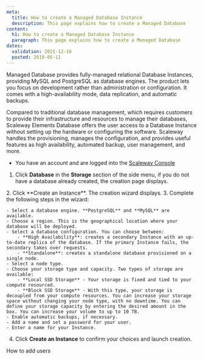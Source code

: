 ```yaml
---
meta:
  title: How to create a Managed Database Instance
  description: This page explains how to create a Managed Database
content:
  h1: How to create a Managed Database Instance
  paragraph: This page explains how to create a Managed Database
dates:
  validation: 2021-12-16
  posted: 2019-05-11
---
```


Managed Database provides fully-managed relational Database Instances, providing MySQL and PostgreSQL as database engines.
The product lets you focus on development rather than administration or configuration. It comes with a high-availability mode, data replication, and automatic backups.

Compared to traditional database management, which requires customers to provide their infrastructure and resources to manage their databases, Scaleway Elements Database offers the user access to a Database Instance without setting up the hardware or configuring the software. Scaleway handles the provisioning, manages the configuration, and provides useful features as high availability, automated backup, user management, and more.

<Message type="requirement">

- You have an account and are logged into the [Scaleway Console](https://console.scaleway.com)

</Message>

1. Click **Database** in the **Storage** section of the side menu, if you do not have a database already created, the creation page displays.
  <Lightbox src="scaleway-db-creation-page.png" alt="" />
2. Click **Create an Instance**. The creation wizard displays.
3. Complete the following steps in the wizard:

    - Select a database engine. **PostgreSQL** and **MySQL** are available.
    - Choose a region. This is the geographical location where your database will be deployed.
    - Select a database configuration. You can choose between:
        - **High Availability**: creates a secondary Instance with an up-to-date replica of the database. If the primary Instance fails, the secondary takes over requests.
        - **Standalone**: creates a standalone database provisioned on a single node.
    - Select a node type.
    - Choose your storage type and capacity. Two types of storage are available:
        - **Local SSD Storage** - Your storage is fixed and tied to your compute resourced.
        - **Block SSD Storage** - With this type, your storage is decoupled from your compute resources. You can increase your storage space without changing your node type, with no downtime. You can define your storage capacity by entering the desired amount in the box. You can increase your volume to up to 10 TB.
    - Enable automatic backups, if necessary.
    - Add a name and set a password for your user.
    - Enter a name for your Instance.

4. Click **Create an Instance** to confirm your choices and launch creation.

<Navigation title="See Also">
  <NextButton to="/storage/database/how-to/add-users/">How to add users</NextButton>
</Navigation>
